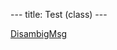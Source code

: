 ---
title: Test (class)
---

<!-- This is just a test page -->

[[Category:Notice templates|DisambigMsg]]